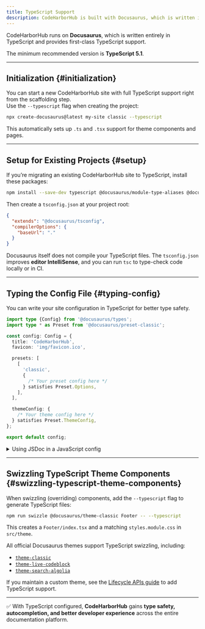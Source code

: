```yaml
---
title: TypeScript Support
description: CodeHarborHub is built with Docusaurus, which is written in TypeScript and provides first-class TypeScript support.
---
```


CodeHarborHub runs on **Docusaurus**, which is written entirely in TypeScript and provides first-class TypeScript support.

The minimum recommended version is **TypeScript 5.1**.

---

## Initialization {#initialization}

You can start a new CodeHarborHub site with full TypeScript support right from the scaffolding step.  
Use the `--typescript` flag when creating the project:

```bash title="terminal"
npx create-docusaurus@latest my-site classic --typescript
````

This automatically sets up `.ts` and `.tsx` support for theme components and pages.

---

## Setup for Existing Projects {#setup}

If you’re migrating an existing CodeHarborHub site to TypeScript, install these packages:

```bash npm2yarn title="terminal"
npm install --save-dev typescript @docusaurus/module-type-aliases @docusaurus/tsconfig @docusaurus/types
```

Then create a `tsconfig.json` at your project root:

```json title="tsconfig.json"
{
  "extends": "@docusaurus/tsconfig",
  "compilerOptions": {
    "baseUrl": "."
  }
}
```

Docusaurus itself does not compile your TypeScript files.
The `tsconfig.json` improves **editor IntelliSense**, and you can run `tsc` to type-check code locally or in CI.

---

## Typing the Config File {#typing-config}

You can write your site configuration in TypeScript for better type safety.

```ts title="docusaurus.config.ts"
import type {Config} from '@docusaurus/types';
import type * as Preset from '@docusaurus/preset-classic';

const config: Config = {
  title: 'CodeHarborHub',
  favicon: 'img/favicon.ico',

  presets: [
    [
      'classic',
      {
        /* Your preset config here */
      } satisfies Preset.Options,
    ],
  ],

  themeConfig: {
    /* Your theme config here */
  } satisfies Preset.ThemeConfig,
};

export default config;
```

<details>
  <summary>Using JSDoc in a JavaScript config</summary>

If you prefer to keep `docusaurus.config.js`, you can still get type checking
by adding `// @ts-check` and JSDoc annotations:

```js title="docusaurus.config.js"
// @ts-check
/** @type {import('@docusaurus/types').Config} */
const config = {
  title: 'CodeHarborHub',
  favicon: 'img/favicon.ico',
  presets: [
    [
      '@docusaurus/preset-classic',
      /** @type {import('@docusaurus/preset-classic').Options} */
      ({
        /* preset options */
      }),
    ],
  ],
  themeConfig:
    /** @type {import('@docusaurus/preset-classic').ThemeConfig} */
    ({
      /* theme options */
    }),
};

export default config;
```

</details>

---

## Swizzling TypeScript Theme Components {#swizzling-typescript-theme-components}

When swizzling (overriding) components, add the `--typescript` flag
to generate TypeScript files:

```bash npm2yarn
npm run swizzle @docusaurus/theme-classic Footer -- --typescript
```

This creates a `Footer/index.tsx` and a matching `styles.module.css` in `src/theme`.

All official Docusaurus themes support TypeScript swizzling, including:

* [`theme-classic`](https://docusaurus.io/docs/api/themes/@docusaurus/theme-classic)
* [`theme-live-codeblock`](https://docusaurus.io/docs/api/themes/@docusaurus/theme-live-codeblock)
* [`theme-search-algolia`](https://docusaurus.io/docs/api/themes/@docusaurus/theme-search-algolia)

If you maintain a custom theme, see the
[Lifecycle APIs guide](https://docusaurus.io/docs/api/plugin-methods/extend-infrastructure#getTypeScriptThemePath)
to add TypeScript support.

---

✅ With TypeScript configured, **CodeHarborHub** gains **type safety, autocompletion, and better developer experience** across the entire documentation platform.
